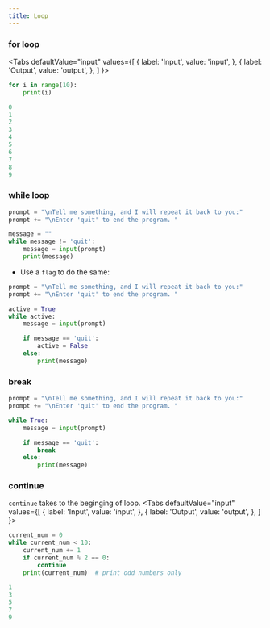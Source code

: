 ```yaml
---
title: Loop
---
```


### for loop
<Tabs
  defaultValue="input"
  values={[
    { label: 'Input', value: 'input', },
    { label: 'Output', value: 'output', },
  ]
}>

<TabItem value="input">

```python
for i in range(10):
    print(i)
```

</TabItem>

<TabItem value="output">

```python
0
1
2
3
4
5
6
7
8
9
```

</TabItem>
</Tabs>

### while loop
```python
prompt = "\nTell me something, and I will repeat it back to you:"
prompt += "\nEnter 'quit' to end the program. "

message = ""
while message != 'quit':
    message = input(prompt)
    print(message)
```

- Use a `flag` to do the same:
```python
prompt = "\nTell me something, and I will repeat it back to you:"
prompt += "\nEnter 'quit' to end the program. "

active = True
while active:
    message = input(prompt)

    if message == 'quit':
        active = False
    else:
        print(message)
```

### break
```python
prompt = "\nTell me something, and I will repeat it back to you:"
prompt += "\nEnter 'quit' to end the program. "

while True:
    message = input(prompt)

    if message == 'quit':
        break
    else:
        print(message)
```

### continue
`continue` takes to the beginging of loop.
<Tabs
  defaultValue="input"
  values={[
    { label: 'Input', value: 'input', },
    { label: 'Output', value: 'output', },
  ]
}>

<TabItem value="input">

```python
current_num = 0
while current_num < 10:
    current_num += 1
    if current_num % 2 == 0:
        continue
    print(current_num)  # print odd numbers only
```

</TabItem>

<TabItem value="output">

```python
1
3
5
7
9
```

</TabItem>
</Tabs>
